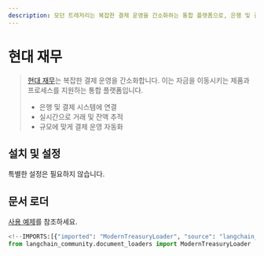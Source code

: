 ```yaml
---
description: 모던 트레저리는 복잡한 결제 운영을 간소화하는 통합 플랫폼으로, 은행 및 결제 시스템과 연결하고 실시간으로 거래를 추적합니다.
---
```


# 현대 재무

> [현대 재무](https://www.moderntreasury.com/)는 복잡한 결제 운영을 간소화합니다. 이는 자금을 이동시키는 제품과 프로세스를 지원하는 통합 플랫폼입니다.
> - 은행 및 결제 시스템에 연결
> - 실시간으로 거래 및 잔액 추적
> - 규모에 맞게 결제 운영 자동화

## 설치 및 설정

특별한 설정은 필요하지 않습니다.

## 문서 로더

[사용 예제](/docs/integrations/document_loaders/modern_treasury)를 참조하세요.

```python
<!--IMPORTS:[{"imported": "ModernTreasuryLoader", "source": "langchain_community.document_loaders", "docs": "https://api.python.langchain.com/en/latest/document_loaders/langchain_community.document_loaders.modern_treasury.ModernTreasuryLoader.html", "title": "Modern Treasury"}]-->
from langchain_community.document_loaders import ModernTreasuryLoader
```